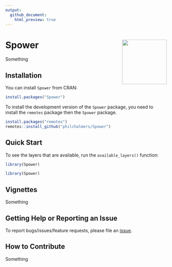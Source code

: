 ```yaml
---
output:
  github_document:
    html_preview: true
---
```


# Spower <img src="inst/sticker/S.png" height="139" align="right"/>

Something

## Installation

You can install `Spower` from CRAN:

```r
install.packages("Spower")
```

To install the development version of the `Spower` package, you need to install the `remotes` package then the `Spower` package.

```r
install.packages("remotes")
remotes::install_github("philchalmers/Spower")
```

## Quick Start

To see the layers that are available, run the `available_layers()` function:

```r
library(Spower)
```

```r
library(Spower)
```

## Vignettes

Something


## Getting Help or Reporting an Issue

To report bugs/issues/feature requests, please file an [issue](https://github.com/philchalmers/Spower/issues/).

## How to Contribute

Something

